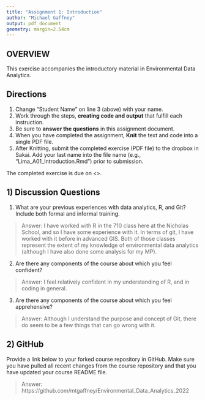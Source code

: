 ```yaml
---
title: "Assignment 1: Introduction"
author: "Michael Gaffney"
output: pdf_document
geometry: margin=2.54cm
---
```


## OVERVIEW

This exercise accompanies the introductory material in Environmental Data Analytics. 

## Directions
1. Change "Student Name" on line 3 (above) with your name.
3. Work through the steps, **creating code and output** that fulfill each instruction.
4. Be sure to **answer the questions** in this assignment document.
6. When you have completed the assignment, **Knit** the text and code into a single PDF file.
8. After Knitting, submit the completed exercise (PDF file) to the dropbox in Sakai. Add your last name into the file name (e.g., "Lima_A01_Introduction.Rmd") prior to submission.

The completed exercise is due on <>.

## 1) Discussion Questions

1. What are your previous experiences with data analytics, R, and Git? Include both formal and informal training.

> Answer: 
I have worked with R in the 710 class here at the Nicholas School, and so I have some experience with it. In terms of git, I have worked with it before in advanced GIS. Both of those classes represent the extent of my knowledge of environmental data analytics (although I have also done some analysis for my MP).

2. Are there any components of the course about which you feel confident?

> Answer:
I feel relatively confident in my understanding of R, and in coding in general.

3. Are there any components of the course about which you feel apprehensive?

> Answer: 
Although I understand the purpose and concept of Git, there do seem to be a few things that can go wrong with it.


## 2) GitHub

Provide a link below to your forked course repository in GitHub. Make sure you have pulled all recent changes from the course repository  and that you have updated your course README file. 

> Answer: https://github.com/mtgaffney/Environmental_Data_Analytics_2022


